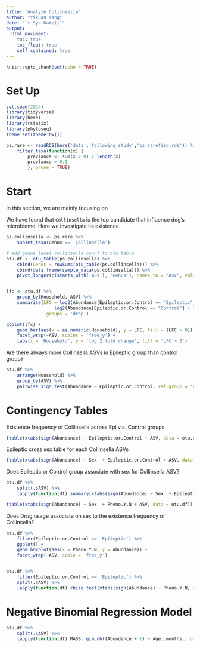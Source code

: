 ```yaml
---
title: "Analyze Collinsella"
author: "Yixuan Yang"
date: "`r Sys.Date()`"
output:
  html_document:
    toc: true
    toc_float: true
    self_contained: true
---
```


```r
knitr::opts_chunk$set(echo = TRUE)
```

# Set Up

```r
set.seed(2024)
library(tidyverse)
library(here)
library(rstatix)
library(phyloseq)
theme_set(theme_bw())

ps.rare <- readRDS(here('data','following_study','ps_rarefied.rds')) %>%
    filter_taxa(function(x) {
        prevlance <- sum(x > 0) / length(x)
        prevlance > 0.1
        }, prune = TRUE)
```

# Start

In this section, we are mainly focusing on 

We have found that `Collinsella` is the top candidate that influence dog's microbiome. Here we investigate its existence.

```r
ps.collinsella <- ps.rare %>%
    subset_taxa(Genus == 'Collinsella') 

# add genus level collinsella count to otu table
otu.df <- otu_table(ps.collinsella) %>% 
    cbind(Genus = rowSums(otu_table(ps.collinsella))) %>%
    cbind(data.frame(sample_data(ps.collinsella))) %>% 
    pivot_longer(c(starts_with('ASV'), 'Genus'), names_to = 'ASV', values_to = 'Abundance')


lfc <- otu.df %>%
    group_by(Household, ASV) %>%
    summarise(LFC = log2(Abundance[Epileptic.or.Control == "Epileptic"] + 1) -
                  log2(Abundance[Epileptic.or.Control == "Control"] + 1),
              .groups = 'drop')

ggplot(lfc) +
    geom_bar(aes(x = as.numeric(Household), y = LFC, fill = (LFC > 0)), stat = 'identity') +
    facet_wrap(~ASV, scales = 'free_y') +
    labs(x = 'Household', y = 'log 2 fold change', fill = 'LFC > 0')
```

Are there always more Collinsella ASVs in Epileptic group than control group?

```r
otu.df %>% 
    arrange(Household) %>%
    group_by(ASV) %>%
    pairwise_sign_test(Abundance ~ Epileptic.or.Control, ref.group = 'Epileptic', alternative = 'greater')
```


# Contingency Tables

Existence frequency of Collinsella across Epi v.s. Control groups

```r
ftable(xtabs(sign(Abundance) ~ Epileptic.or.Control + ASV, data = otu.df))
```

Epileptic cross sex table for each Collinsella ASVs

```r
ftable(xtabs(sign(Abundance) ~ Sex  + Epileptic.or.Control + ASV, data = otu.df))
```

Does Epileptic or Control group associate with sex for Collinsella ASV?

```r
otu.df %>% 
    split(.$ASV) %>% 
    lapply(function(df) summary(xtabs(sign(Abundance) ~ Sex  + Epileptic.or.Control, data = df)))
```

```r
ftable(xtabs(sign(Abundance) ~ Sex  + Pheno.Y.N + ASV, data = otu.df))
```

Does Drug usage associate on sex to the existence frequency of Collinsella?

```r
otu.df %>% 
    filter(Epileptic.or.Control == 'Epileptic') %>% 
    ggplot() +
    geom_boxplot(aes(x = Pheno.Y.N, y = Abundance)) +
    facet_wrap(~ASV, scale = 'free_y')


otu.df %>% 
    filter(Epileptic.or.Control == 'Epileptic') %>% 
    split(.$ASV) %>% 
    lapply(function(df) chisq.test(xtabs(sign(Abundance) ~ Pheno.Y.N, data = df)))
```

# Negative Binomial Regression Model

```r
otu.df %>%
    split(.$ASV) %>%
    lapply(function(df) MASS::glm.nb((Abundance + 1) ~ Age..months., data = df) %>% summary)
```

